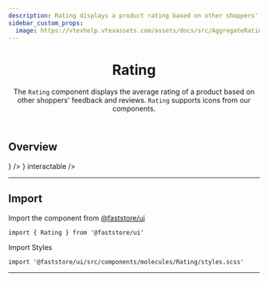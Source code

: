 ```yaml
---
description: Rating displays a product rating based on other shoppers' feedback.
sidebar_custom_props:
  image: https://vtexhelp.vtexassets.com/assets/docs/src/AggregateRating___a8300916874f5a11de7633b7cabc12e9.png
---
```



<header>

# Rating

The `Rating` component displays the average rating of a product based on other shoppers' feedback and reviews. `Rating` supports icons from our components.

</header>

## Overview

<OverviewSection>
  <Rating value="3.5" icon={<Star />} />
</OverviewSection>

<OverviewSection>
  <Rating value="0" icon={<Star />} interactable />
</OverviewSection>

---

## Import

Import the component from <a href="https://www.faststore.dev/reference/ui/get-started-faststore-ui">@faststore/ui</a>

```tsx
import { Rating } from '@faststore/ui'
```

Import Styles

```tsx
import '@faststore/ui/src/components/molecules/Rating/styles.scss'
```

---
